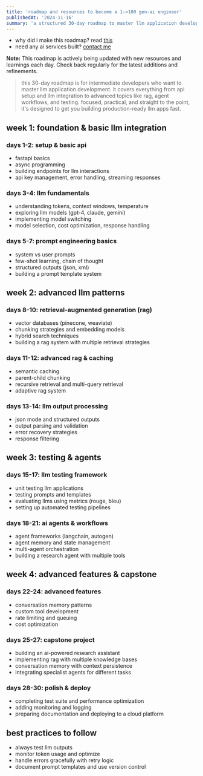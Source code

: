 ```yaml
---
title: 'roadmap and resources to become a 1->100 gen-ai engineer'
publishedAt: '2024-11-16'
summary: 'a structured 30-day roadmap to master llm application development, focusing on integration, prompt engineering, advanced patterns, testing, agents, and real-world applications.'
---
```


<div className="border-2 border-gray-200 dark:border-gray-800 rounded-lg p-6 my-4">
  <ul className="space-y-2">
    <li>why did i make this roadmap? read <a href="https://blog.hiteshbandhu.xyz/blog/genai-hustle-announcement" className="text-blue-500 hover:text-blue-600 dark:text-blue-400 dark:hover:text-blue-300">this</a></li>
    <li>need any ai services built? <a href="https://www.hiteshbandhu.xyz/" className="text-blue-500 hover:text-blue-600 dark:text-blue-400 dark:hover:text-blue-300">contact me</a></li>
  </ul>
</div>


<div className="border-l-4 border-yellow-400 p-4 my-4">
  <p>
    <strong>Note:</strong> This roadmap is actively being updated with new resources and learnings each day. Check back regularly for the latest additions and refinements.
  </p>
</div>

> this 30-day roadmap is for intermediate developers who want to master llm application development. it covers everything from api setup and llm integration to advanced topics like rag, agent workflows, and testing. focused, practical, and straight to the point, it's designed to get you building production-ready llm apps fast.



## week 1: foundation & basic llm integration

### days 1-2: setup & basic api
- fastapi basics
- async programming
- building endpoints for llm interactions
- api key management, error handling, streaming responses  


### days 3-4: llm fundamentals
- understanding tokens, context windows, temperature
- exploring llm models (gpt-4, claude, gemini)
- implementing model switching
- model selection, cost optimization, response handling  




### days 5-7: prompt engineering basics
- system vs user prompts
- few-shot learning, chain of thought
- structured outputs (json, xml)
- building a prompt template system  



## week 2: advanced llm patterns

### days 8-10: retrieval-augmented generation (rag)
- vector databases (pinecone, weaviate)
- chunking strategies and embedding models
- hybrid search techniques
- building a rag system with multiple retrieval strategies  


### days 11-12: advanced rag & caching
- semantic caching
- parent-child chunking
- recursive retrieval and multi-query retrieval
- adaptive rag system  


### days 13-14: llm output processing
- json mode and structured outputs
- output parsing and validation
- error recovery strategies
- response filtering  




## week 3: testing & agents

### days 15-17: llm testing framework
- unit testing llm applications
- testing prompts and templates
- evaluating llms using metrics (rouge, bleu)
- setting up automated testing pipelines  

            

### days 18-21: ai agents & workflows
- agent frameworks (langchain, autogen)
- agent memory and state management
- multi-agent orchestration
- building a research agent with multiple tools  




## week 4: advanced features & capstone

### days 22-24: advanced features
- conversation memory patterns
- custom tool development
- rate limiting and queuing
- cost optimization  



### days 25-27: capstone project
- building an ai-powered research assistant
- implementing rag with multiple knowledge bases
- conversation memory with context persistence
- integrating specialist agents for different tasks  




### days 28-30: polish & deploy
- completing test suite and performance optimization
- adding monitoring and logging
- preparing documentation and deploying to a cloud platform  



## best practices to follow
- always test llm outputs  
- monitor token usage and optimize  
- handle errors gracefully with retry logic  
- document prompt templates and use version control  
